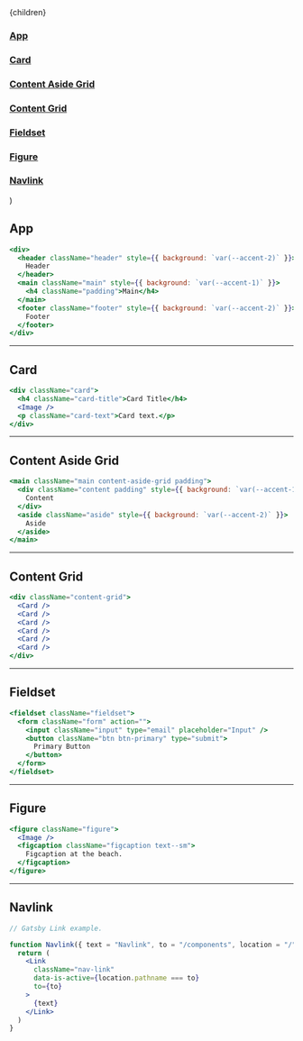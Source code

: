 
  <Layout location={location}>
    <SEO title="Components" />
    <div className="content-aside-grid">
      <div className="content page padding">{children}</div>
      <aside className="aside">
        <nav>
          <a className="nav-link" href="#app">
            <h3>App</h3>
          </a>
          <a className="nav-link" href="#card">
            <h3>Card</h3>
          </a>
          <a className="nav-link" href="#contentasidegrid">
            <h3>Content Aside Grid</h3>
          </a>
          <a className="nav-link" href="#contentgrid">
            <h3>Content Grid</h3>
          </a>
          <a className="nav-link" href="#fieldset">
            <h3>Fieldset</h3>
          </a>
          <a className="nav-link" href="#figure">
            <h3>Figure</h3>
          </a>
          <a className="nav-link" href="#navlink">
            <h3>Navlink</h3>
          </a>
        </nav>
      </aside>
    </div>
  </Layout>
)

## App <a id="app"></a>

```jsx
<div>
  <header className="header" style={{ background: `var(--accent-2)` }}>
    Header
  </header>
  <main className="main" style={{ background: `var(--accent-1)` }}>
    <h4 className="padding">Main</h4>
  </main>
  <footer className="footer" style={{ background: `var(--accent-2)` }}>
    Footer
  </footer>
</div>
```

---

## Card <a id="card"></a>

```jsx
<div className="card">
  <h4 className="card-title">Card Title</h4>
  <Image />
  <p className="card-text">Card text.</p>
</div>
```

---

## Content Aside Grid <a id="contentasidegrid"></a>

```jsx
<main className="main content-aside-grid padding">
  <div className="content padding" style={{ background: `var(--accent-1)` }}>
    Content
  </div>
  <aside className="aside" style={{ background: `var(--accent-2)` }}>
    Aside
  </aside>
</main>
```

---

## Content Grid <a id="contentgrid"></a>

```jsx
<div className="content-grid">
  <Card />
  <Card />
  <Card />
  <Card />
  <Card />
  <Card />
</div>
```

---

## Fieldset <a id="fieldset"></a>

```jsx
<fieldset className="fieldset">
  <form className="form" action="">
    <input className="input" type="email" placeholder="Input" />
    <button className="btn btn-primary" type="submit">
      Primary Button
    </button>
  </form>
</fieldset>
```

---

## Figure <a id="figure"></a>

```jsx
<figure className="figure">
  <Image />
  <figcaption className="figcaption text--sm">
    Figcaption at the beach.
  </figcaption>
</figure>
```

---

## Navlink <a id="navlink"></a>

```jsx
// Gatsby Link example.

function Navlink({ text = "Navlink", to = "/components", location = "/" }) {
  return (
    <Link
      className="nav-link"
      data-is-active={location.pathname === to}
      to={to}
    >
      {text}
    </Link>
  )
}
```
